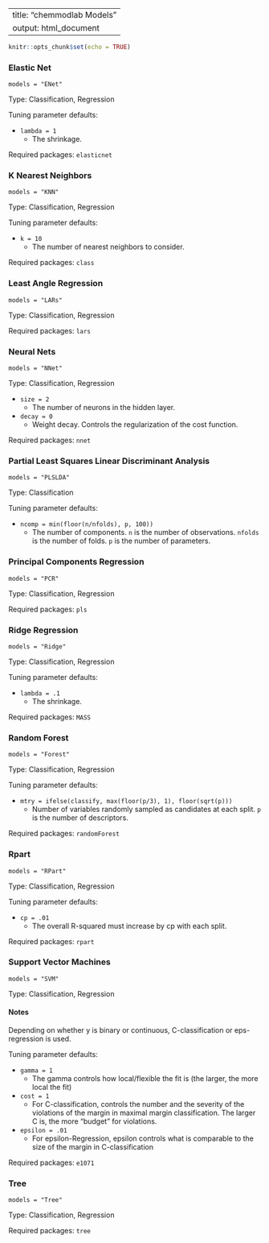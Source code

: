 
---
title: "chemmodlab Models"
output: html_document
---

```r
knitr::opts_chunk$set(echo = TRUE)
```

### Elastic Net

`models = "ENet"`

Type: Classification, Regression

Tuning parameter defaults:

* `lambda = 1`
    + The shrinkage.
    
Required packages: `elasticnet`

### K Nearest Neighbors

`models = "KNN"`

Type: Classification, Regression

Tuning parameter defaults:

* `k = 10`
    + The number of nearest neighbors to consider.
    
Required packages: `class`

### Least Angle Regression

`models = "LARs"`

Type: Classification, Regression
    
Required packages: `lars`

### Neural Nets

`models = "NNet"`

Type: Classification, Regression

* `size = 2`
    + The number of neurons in the hidden layer.
* `decay = 0`
    + Weight decay. Controls the regularization of the cost function.
    
Required packages: `nnet`

### Partial Least Squares Linear Discriminant Analysis 

`models = "PLSLDA"`

Type: Classification

Tuning parameter defaults:

* `ncomp = min(floor(n/nfolds), p, 100))`
    + The number of components. `n` is the number of observations. `nfolds` is the number of folds. `p` is the number of parameters.

### Principal Components Regression

`models = "PCR"`

Type: Classification, Regression

Required packages: `pls`

### Ridge Regression

`models = "Ridge"`

Type: Classification, Regression

Tuning parameter defaults:

* `lambda = .1`
    + The shrinkage.
    
Required packages: `MASS`

### Random Forest

`models = "Forest"`

Type: Classification, Regression

Tuning parameter defaults:

* `mtry = ifelse(classify, max(floor(p/3), 1), floor(sqrt(p)))`
    + Number of variables randomly sampled as candidates at each split. `p` is the number of descriptors. 
    
Required packages: `randomForest`

### Rpart

`models = "RPart"`

Type: Classification, Regression

Tuning parameter defaults:

* `cp = .01`
    + The overall R-squared must increase by cp with each split.
    
Required packages: `rpart`

### Support Vector Machines

`models = "SVM"`

Type: Classification, Regression

#### Notes 

Depending on whether y is binary or continuous, C-classification or eps-regression is used. 

Tuning parameter defaults:

* `gamma = 1`
    + The gamma controls how local/flexible the fit is (the larger, the more local the fit)
* `cost = 1`
    + For C-classification, controls the number and the severity of the violations of the margin in maximal margin classification.  The larger C is, the more "budget" for violations.
* `epsilon = .01`
    + For epsilon-Regression, epsilon controls what is comparable to the size of the margin in C-classification

Required packages: `e1071`

### Tree

`models = "Tree"`

Type: Classification, Regression

Required packages: `tree`


